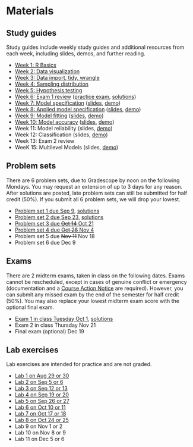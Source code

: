 # Materials

## Study guides 

Study guides include weekly study guides and additional resources from each week, including slides, demos, and further reading.

- [Week 1: R Basics](notes/r-basics.qmd)
- [Week 2: Data visualization](notes/data-visualization.qmd)
- [Week 3: Data import, tidy, wrangle](notes/data-wrangling.qmd) 
- [Week 4: Sampling distribution](notes/sampling-distribution.qmd) 
- [Week 5: Hypothesis testing](notes/hypothesis-testing.qmd) 
- [Week 6: Exam 1 review](notes/exam-1-review.qmd) ([practice exam](/exams/exam-01-practice.qmd), [solutions](/exams/exam-01-practice-solutions.pdf))
- [Week 7: Model specification](notes/model-specification.qmd) ([slides](slides/model-specification.qmd), [demo](https://colab.research.google.com/drive/1Tf-0HLrVwvXzbUpBSNQyhjLSvBVzQYCk?usp=sharing))
- [Week 8: Applied model specification](notes/model-specification-applied.qmd) ([slides](slides/model-specification-applied.qmd), [demo](https://colab.research.google.com/drive/1057npPxqL_uICzotn1nVABDcTwCU6pLG?usp=drive_link))
- [Week 9: Model fitting](notes/model-fitting.qmd) ([slides](slides/model-fitting.qmd), [demo](https://colab.research.google.com/drive/10LCVBpec_f3MEbGpIF-Qz_JtGRBFwUaJ?usp=drive_link))
- [Week 10: Model accuracy](notes/model-accuracy.qmd) ([slides](slices/model-accuracy.qmd), [demo](https://colab.research.google.com/drive/1z8sCbtfCmvlfKB8ICTXGBCUURNuf8muM?usp=drive_link))
- Week 11: Model reliability (slides, [demo](https://colab.research.google.com/drive/1pKCCQivt85v6GOiMO6_8BzpECZijNdBS?usp=drive_link))
- Week 12: Classification (slides, [demo](https://colab.research.google.com/drive/1qkcfUtXBjhZLP8QFK5ezRuf2jPygPxFm?usp=drive_link))
- Week 13: Exam 2 review
- WeeK 15: Multilevel Models (slides, [demo](https://colab.research.google.com/drive/1qVMAPeGZ5q5IKboKIgHi4RG0H7KFo7VW?usp=drive_link))

## Problem sets

There are 6 problem sets, due to Gradescope by noon on the following Mondays. You may request an extension of up to 3 days for any reason. After solutions are posted, late problem sets can still be submitted for half credit (50%). If you submit all 6 problem sets, we will drop your lowest. 

- [Problem set 1 due Sep 9](psets/pset-01.qmd), [solutions](https://colab.research.google.com/drive/1nj3NLzLEb7ugXH0gssJwkd36_YFeMoCC?usp=sharing)
- [Problem set 2 due Sep 23](psets/pset-02.qmd), [solutions](https://colab.research.google.com/drive/19rSMc6UTUC8E_2-iWXQNEpOjIYQ4prui?usp=sharing)
- [Problem set 3 due ~~Oct 14~~ Oct 21](psets/pset-03.qmd) 
- [Problem set 4 due ~~Oct 28~~ Nov 4](psets/pset-04.qmd)
- Problem set 5 due ~~Nov 11~~ Nov 18
- Problem set 6 due Dec 9 

<!-- 
    Hi [Professor's Name],

    I’m having a [busy/difficult/etc.] week and was wondering if I could take an extra 3 days to complete the [name of the assignment]? I’d really appreciate it.

    Thank you,
    [Your Name] -->

## Exams

There are 2 midterm exams, taken in class on the following dates. Exams cannot be rescheduled, except in cases of genuine conflict or emergency (documentation and a [Course Action Notice](https://srfs.upenn.edu/student-records/course-action-notices) are required). However, you can submit any missed exam by the end of the semester for half credit (50%). You may also replace your lowest midterm exam score with the optional final exam. 

- [Exam 1 in class Tuesday Oct 1](exams/exam-01.qmd), [solutions](exams/exam-01-solutions.pdf)
- Exam 2 in class Thursday Nov 21 
- Final exam (optional) Dec 19

## Lab exercises

Lab exercises are intended for practice and are not graded.

- [Lab 1 on Aug 29 or 30](labs/lab-01.qmd)
- [Lab 2 on Sep 5 or 6](labs/lab-02.qmd)
- [Lab 3 on Sep 12 or 13](labs/lab-03.qmd)
- [Lab 4 on Sep 19 or 20](labs/lab-04.qmd)
- [Lab 5 on Sep 26 or 27](labs/lab-05.qmd)
- [Lab 6 on Oct 10 or 11](labs/lab-06.qmd)
- [Lab 7 on Oct 17 or 18](labs/lab-07.qmd)
- [Lab 8 on Oct 24 or 25](labs/lab-08.qmd)
- Lab 9 on Nov 1 or 2
- Lab 10 on Nov 8 or 9
- Lab 11 on Dec 5 or 6

<!-- ## Practice exercises 

Practice exercies are a self-guided practice tool that takes you through the study guide can use for more practice (before or after the lecture). 

- [Practice 1: R Basics](practice/practice-01.qmd)
- Practice 2: Data visualization
- Practice 3: Data wrangling 
- Practice 4: Sampling distribution 
- Practice 5: Hypothesis testing 
- Practice 6: Model specification 
- Practice 8: Model fitting
- Practice 9: Model accuracy 
- Practice 10: Model reliability 
- Practice 11: Classification 
- Practice 12: Inference
- Practice 15: Multilevel Models 
 -->
